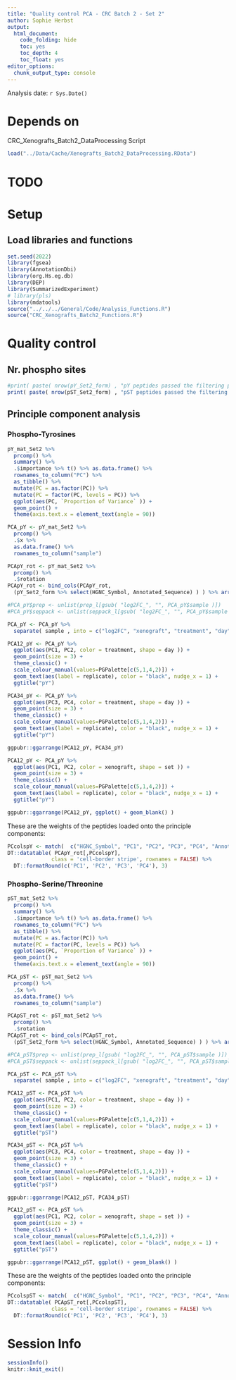 ```yaml
---
title: "Quality control PCA - CRC Batch 2 - Set 2"
author: Sophie Herbst
output:
  html_document:
    code_folding: hide
    toc: yes
    toc_depth: 4
    toc_float: yes
editor_options: 
  chunk_output_type: console
---
```

Analysis date: `r Sys.Date()`

# Depends on
CRC_Xenografts_Batch2_DataProcessing Script

```r
load("../Data/Cache/Xenografts_Batch2_DataProcessing.RData")
```

# TODO

# Setup
## Load libraries and functions
```r
set.seed(2022)
library(fgsea)
library(AnnotationDbi)
library(org.Hs.eg.db)
library(DEP)
library(SummarizedExperiment)
# library(pls)
library(mdatools)
source("../../../General/Code/Analysis_Functions.R")
source("CRC_Xenografts_Batch2_Functions.R")
```

# Quality control
## Nr. phospho sites
```r
#print( paste( nrow(pY_Set2_form) , "pY peptides passed the filtering procedure for the sets combined. These peptides were detected from", length(unique(pY_Set2_form$HGNC_Symbol) ), "proteins." ))
print( paste( nrow(pST_Set2_form) , "pST peptides passed the filtering procedure for the sets combined. These peptides were detected from", length(unique(pST_Set2_form$HGNC_Symbol) ), "proteins." ))
```

## Principle component analysis
### Phospho-Tyrosines
```r
pY_mat_Set2 %>%
  prcomp() %>% 
  summary() %>% 
  .$importance %>% t() %>% as.data.frame() %>%
  rownames_to_column("PC") %>% 
  as_tibble() %>%
  mutate(PC = as.factor(PC)) %>%
  mutate(PC = factor(PC, levels = PC)) %>%
  ggplot(aes(PC, `Proportion of Variance` )) +
  geom_point() +
  theme(axis.text.x = element_text(angle = 90))
```

```r
PCA_pY <- pY_mat_Set2 %>%
  prcomp() %>% 
  .$x %>% 
  as.data.frame() %>%
  rownames_to_column("sample")

PCApY_rot <- pY_mat_Set2 %>%
  prcomp() %>%
  .$rotation
PCApY_rot <- bind_cols(PCApY_rot, 
  (pY_Set2_form %>% select(HGNC_Symbol, Annotated_Sequence) ) ) %>% arrange(desc(PC1) )

#PCA_pY$prep <- unlist(prep_l[gsub( "log2FC_", "", PCA_pY$sample )])
#PCA_pY$seppack <- unlist(seppack_l[gsub( "log2FC_", "", PCA_pY$sample )]) 

PCA_pY <- PCA_pY %>% 
  separate( sample , into = c("log2FC", "xenograft", "treatment", "day", "replicate", "set"), sep = "_")

PCA12_pY <- PCA_pY %>% 
  ggplot(aes(PC1, PC2, color = treatment, shape = day )) +
  geom_point(size = 3) +
  theme_classic() +
  scale_colour_manual(values=PGPalette[c(5,1,4,2)]) +
  geom_text(aes(label = replicate), color = "black", nudge_x = 1) +
  ggtitle("pY")

PCA34_pY <- PCA_pY %>% 
  ggplot(aes(PC3, PC4, color = treatment, shape = day )) +
  geom_point(size = 3) +
  theme_classic() +
  scale_colour_manual(values=PGPalette[c(5,1,4,2)]) +
  geom_text(aes(label = replicate), color = "black", nudge_x = 1) +
  ggtitle("pY")

ggpubr::ggarrange(PCA12_pY, PCA34_pY)

PCA12_pY <- PCA_pY %>% 
  ggplot(aes(PC1, PC2, color = xenograft, shape = set )) +
  geom_point(size = 3) +
  theme_classic() +
  scale_colour_manual(values=PGPalette[c(5,1,4,2)]) +
  geom_text(aes(label = replicate), color = "black", nudge_x = 1) +
  ggtitle("pY")

ggpubr::ggarrange(PCA12_pY, ggplot() + geom_blank() )
```

These are the weights of the peptides loaded onto the principle components:

```r
PCcolspY <- match(  c("HGNC_Symbol", "PC1", "PC2", "PC3", "PC4", "Annotated_Sequence") , colnames(PCApY_rot))
DT::datatable( PCApY_rot[,PCcolspY], 
              class = 'cell-border stripe', rownames = FALSE) %>% 
  DT::formatRound(c('PC1', 'PC2', 'PC3', 'PC4'), 3)
```

### Phospho-Serine/Threonine
```r
pST_mat_Set2 %>%
  prcomp() %>% 
  summary() %>% 
  .$importance %>% t() %>% as.data.frame() %>%
  rownames_to_column("PC") %>% 
  as_tibble() %>%
  mutate(PC = as.factor(PC)) %>%
  mutate(PC = factor(PC, levels = PC)) %>%
  ggplot(aes(PC, `Proportion of Variance` )) +
  geom_point() +
  theme(axis.text.x = element_text(angle = 90))
```

```r
PCA_pST <- pST_mat_Set2 %>%
  prcomp() %>% 
  .$x %>% 
  as.data.frame() %>%
  rownames_to_column("sample")

PCApST_rot <- pST_mat_Set2 %>%
  prcomp() %>%
  .$rotation
PCApST_rot <- bind_cols(PCApST_rot, 
  (pST_Set2_form %>% select(HGNC_Symbol, Annotated_Sequence) ) ) %>% arrange(desc(PC1) )

#PCA_pST$prep <- unlist(prep_l[gsub( "log2FC_", "", PCA_pST$sample )])
#PCA_pST$seppack <- unlist(seppack_l[gsub( "log2FC_", "", PCA_pST$sample )]) 

PCA_pST <- PCA_pST %>% 
  separate( sample , into = c("log2FC", "xenograft", "treatment", "day", "replicate", "set"), sep = "_")

PCA12_pST <- PCA_pST %>% 
  ggplot(aes(PC1, PC2, color = treatment, shape = day )) +
  geom_point(size = 3) +
  theme_classic() +
  scale_colour_manual(values=PGPalette[c(5,1,4,2)]) +
  geom_text(aes(label = replicate), color = "black", nudge_x = 1) +
  ggtitle("pST")

PCA34_pST <- PCA_pST %>% 
  ggplot(aes(PC3, PC4, color = treatment, shape = day )) +
  geom_point(size = 3) +
  theme_classic() +
  scale_colour_manual(values=PGPalette[c(5,1,4,2)]) +
  geom_text(aes(label = replicate), color = "black", nudge_x = 1) +
  ggtitle("pST")

ggpubr::ggarrange(PCA12_pST, PCA34_pST)

PCA12_pST <- PCA_pST %>% 
  ggplot(aes(PC1, PC2, color = xenograft, shape = set )) +
  geom_point(size = 3) +
  theme_classic() +
  scale_colour_manual(values=PGPalette[c(5,1,4,2)]) +
  geom_text(aes(label = replicate), color = "black", nudge_x = 1) +
  ggtitle("pST")

ggpubr::ggarrange(PCA12_pST, ggplot() + geom_blank() )
```

These are the weights of the peptides loaded onto the principle components:

```r
PCcolspST <- match(  c("HGNC_Symbol", "PC1", "PC2", "PC3", "PC4", "Annotated_Sequence") , colnames(PCApST_rot))
DT::datatable( PCApST_rot[,PCcolspST], 
              class = 'cell-border stripe', rownames = FALSE) %>% 
  DT::formatRound(c('PC1', 'PC2', 'PC3', 'PC4'), 3)
```

# Session Info
```r
sessionInfo()
knitr::knit_exit()
```
